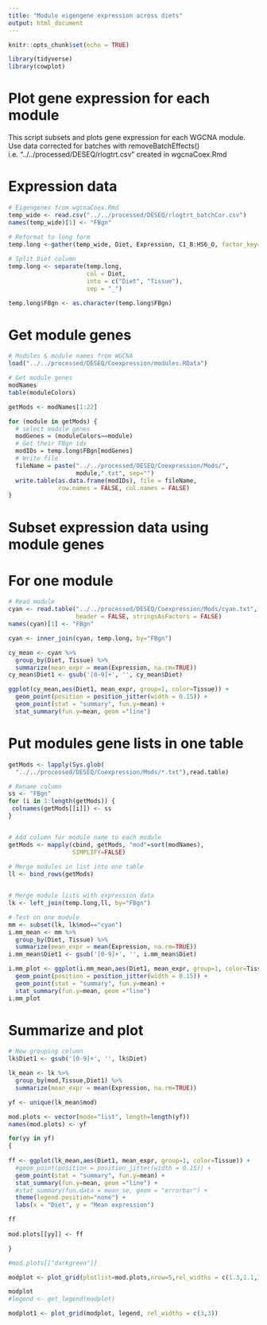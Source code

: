 ```yaml
---
title: "Module eigengene expression across diets"
output: html_document
---
```


```r
knitr::opts_chunk$set(echo = TRUE)

library(tidyverse)
library(cowplot)

```

# Plot gene expression for each module
This script subsets and plots gene expression for each WGCNA module. Use data corrected for batches with removeBatchEffects() i.e. "../../processed/DESEQ/rlogtrt.csv" created in wgcnaCoex.Rmd


# Expression data

```r
# Eigengenes from wgcnaCoex.Rmd
temp_wide <- read.csv("../../processed/DESEQ/rlogtrt_batchCor.csv")
names(temp_wide)[1] <- "FBgn"           

# Reformat to long form
temp.long <-gather(temp_wide, Diet, Expression, C1_B:HS6_O, factor_key=FALSE)
                    
# Split Diet column
temp.long <- separate(temp.long, 
                      col = Diet, 
                      into = c("Diet", "Tissue"), 
                      sep = "_") 

temp.long$FBgn <- as.character(temp.long$FBgn)

```

# Get module genes

```r
# Modules & module names from WGCNA
load("../../processed/DESEQ/Coexpression/modules.RData")

# Get module genes
modNames
table(moduleColors)

getMods <- modNames[1:22]

for (module in getMods) {
  # select module genes
  modGenes = (moduleColors==module)
  # Get their FBgn ids
  modIDs = temp.long$FBgn[modGenes]
  # Write file
  fileName = paste("../../processed/DESEQ/Coexpression/Mods/", 
                   module,".txt", sep="")
  write.table(as.data.frame(modIDs), file = fileName,
              row.names = FALSE, col.names = FALSE)
}

```

# Subset expression data using module genes
# For one module

```r
# Read module
cyan <- read.table("../../processed/DESEQ/Coexpression/Mods/cyan.txt",
                   header = FALSE, stringsAsFactors = FALSE) 
names(cyan)[1] <- "FBgn"

cyan <- inner_join(cyan, temp.long, by="FBgn")

cy_mean <- cyan %>%
  group_by(Diet, Tissue) %>%
  summarize(mean_expr = mean(Expression, na.rm=TRUE))
cy_mean$Diet1 <- gsub('[0-9]+', '', cy_mean$Diet)

ggplot(cy_mean,aes(Diet1, mean_expr, group=1, color=Tissue)) +
  geom_point(position = position_jitter(width = 0.15)) +
  geom_point(stat = "summary", fun.y=mean) +
  stat_summary(fun.y=mean, geom ="line")

```

# Put modules gene lists in one table

```r
getMods <- lapply(Sys.glob(
  "../../processed/DESEQ/Coexpression/Mods/*.txt"),read.table)

# Rename column
ss <- "FBgn"
for (i in 1:length(getMods)) {
 colnames(getMods[[i]]) <- ss 
}


# Add column for module name to each module
getMods <- mapply(cbind, getMods, "mod"=sort(modNames), 
                  SIMPLIFY=FALSE)
 
# Merge modules in list into one table
ll <- bind_rows(getMods)


# Merge module lists with expression data
lk <- left_join(temp.long,ll, by="FBgn")

# Test on one module
mm <- subset(lk, lk$mod=="cyan")
i.mm_mean <- mm %>%
  group_by(Diet, Tissue) %>%
  summarize(mean_expr = mean(Expression, na.rm=TRUE))
i.mm_mean$Diet1 <- gsub('[0-9]+', '', i.mm_mean$Diet)

i.mm_plot <- ggplot(i.mm_mean,aes(Diet1, mean_expr, group=1, color=Tissue)) +
  geom_point(position = position_jitter(width = 0.15)) +
  geom_point(stat = "summary", fun.y=mean) +
  stat_summary(fun.y=mean, geom ="line")
i.mm_plot
```

# Summarize and plot

```r
# New grouping column
lk$Diet1 <- gsub('[0-9]+', '', lk$Diet)

lk_mean <- lk %>%
  group_by(mod,Tissue,Diet1) %>%
  summarize(mean_expr = mean(Expression, na.rm=TRUE))

yf <- unique(lk_mean$mod)

mod.plots <- vector(mode="list", length=length(yf))
names(mod.plots) <- yf

for(yy in yf)
{
  
ff <- ggplot(lk_mean,aes(Diet1, mean_expr, group=1, color=Tissue)) +
  #geom_point(position = position_jitter(width = 0.15)) +
  geom_point(stat = "summary", fun.y=mean) +
  stat_summary(fun.y=mean, geom ="line") +
  #stat_summary(fun.data = mean_se, geom = "errorbar") +
  theme(legend.position="none") +
  labs(x = "Diet", y = "Mean expression")

ff 
  
mod.plots[[yy]] <- ff

}

#mod.plots[["darkgreen"]]

modplot <- plot_grid(plotlist=mod.plots,nrow=5,rel_widths = c(1.3,1.1,1.8),rel_heights = c(1,1,1.2), label_size = 9) 

modplot
#legend <- get_legend(modplot)

modplot1 <- plot_grid(modplot, legend, rel_widths = c(3,3))
```


